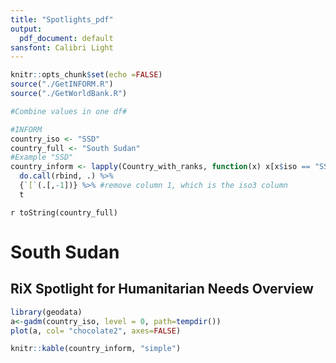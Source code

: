 ```yaml
---
title: "Spotlights_pdf"
output:
  pdf_document: default
sansfont: Calibri Light
---
```



```r
knitr::opts_chunk$set(echo =FALSE)
source("./GetINFORM.R")
source("./GetWorldBank.R")

#Combine values in one df#

#INFORM
country_iso <- "SSD"
country_full <- "South Sudan"
#Example "SSD"
country_inform <- lapply(Country_with_ranks, function(x) x[x$iso == "SSD",]) %>% #remove the iso column 
  do.call(rbind, .) %>%
  {`[`(.[,-1])} %>% #remove column 1, which is the iso3 column
  t 


```

`r toString(country_full)`

# South Sudan
## RiX Spotlight for Humanitarian Needs Overview


```r
library(geodata)
a<-gadm(country_iso, level = 0, path=tempdir())
plot(a, col= "chocolate2", axes=FALSE)

```


```r
knitr::kable(country_inform, "simple")




```

